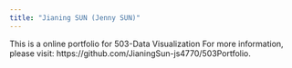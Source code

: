 ```yaml
---
title: "Jianing SUN (Jenny SUN)"
---
```


This is a online portfolio for 503-Data Visualization
For more information, please visit:  https://github.com/JianingSun-js4770/503Portfolio.
